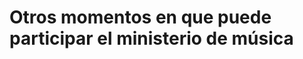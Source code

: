 Otros momentos en que puede participar el ministerio de música
==============================================================